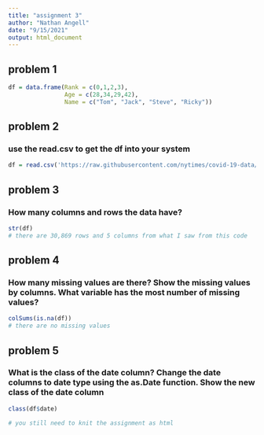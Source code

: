 ```yaml
---
title: "assignment 3"
author: "Nathan Angell"
date: "9/15/2021"
output: html_document
---
```

## problem 1

```r
df = data.frame(Rank = c(0,1,2,3),
                Age = c(28,34,29,42),
                Name = c("Tom", "Jack", "Steve", "Ricky"))
```
## problem 2
### use the read.csv to get the df into your system
```r
df = read.csv('https://raw.githubusercontent.com/nytimes/covid-19-data/master/us-states.csv')
```

## problem 3
### How many columns and rows the data have?
```r
str(df)
# there are 30,869 rows and 5 columns from what I saw from this code
```
## problem 4
### How many missing values are there? Show the missing values by columns. What variable has the most number of missing values?
```r
colSums(is.na(df))
# there are no missing values
```
## problem 5
### What is the class of the date column? Change the date columns to date type using the as.Date function. Show the new class of the date column
```r
class(df$date)

# you still need to knit the assignment as html

```




